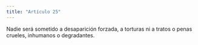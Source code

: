 ```yaml
---
title: "Artículo 25"
---
```


Nadie será sometido a desaparición forzada, a torturas ni a tratos o penas crueles,
inhumanos o degradantes.